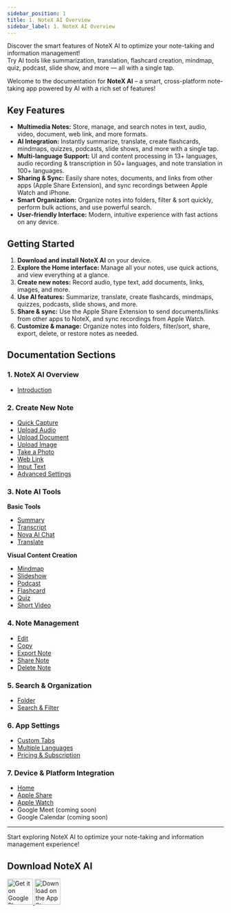 ```yaml
---
sidebar_position: 1
title: 1. NoteX AI Overview
sidebar_label: 1. NoteX AI Overview
---
```



<Alert type="info" title="TIP">
  Discover the smart features of NoteX AI to optimize your note-taking and
  information management!
  <br />
  Try AI tools like summarization, translation, flashcard creation, mindmap,
  quiz, podcast, slide show, and more — all with a single tap.
</Alert>

Welcome to the documentation for **NoteX AI** – a smart, cross-platform note-taking app powered by AI with a rich set of features!

## Key Features

- **Multimedia Notes:** Store, manage, and search notes in text, audio, video, document, web link, and more formats.
- **AI Integration:** Instantly summarize, translate, create flashcards, mindmaps, quizzes, podcasts, slide shows, and more with a single tap.
- **Multi-language Support:** UI and content processing in 13+ languages, audio recording & transcription in 50+ languages, and note translation in 100+ languages.
- **Sharing & Sync:** Easily share notes, documents, and links from other apps (Apple Share Extension), and sync recordings between Apple Watch and iPhone.
- **Smart Organization:** Organize notes into folders, filter & sort quickly, perform bulk actions, and use powerful search.
- **User-friendly Interface:** Modern, intuitive experience with fast actions on any device.

## Getting Started

1. **Download and install NoteX AI** on your device.
2. **Explore the Home interface:** Manage all your notes, use quick actions, and view everything at a glance.
3. **Create new notes:** Record audio, type text, add documents, links, images, and more.
4. **Use AI features:** Summarize, translate, create flashcards, mindmaps, quizzes, podcasts, slide shows, and more.
5. **Share & sync:** Use the Apple Share Extension to send documents/links from other apps to NoteX, and sync recordings from Apple Watch.
6. **Customize & manage:** Organize notes into folders, filter/sort, share, export, delete, or restore notes as needed.

## Documentation Sections

### 1. NoteX AI Overview

- [Introduction](intro)

### 2. Create New Note

- [Quick Capture](record/record_page)
- [Upload Audio](record/upload_audio_page)
- [Upload Document](record/upload_document_page)
- [Upload Image](record/upload_image_page)
- [Take a Photo](record/taken_a_photo_page)
- [Web Link](record/web_link_page)
- [Input Text](record/input_text_page)
- [Advanced Settings](record/advanced_setting_page)

### 3. Note AI Tools

**Basic Tools**

- [Summary](note_detail/summary_page)
- [Transcript](note_detail/transcript_page)
- [Nova AI Chat](note_detail/ai_chat_page)
- [Translate](note_detail/translate_page)

**Visual Content Creation**

- [Mindmap](note_detail/mindmap_page)
- [Slideshow](note_detail/slide_show_page)
- [Podcast](note_detail/podcast_page)
- [Flashcard](note_detail/flashcard_page)
- [Quiz](note_detail/quiz_page)
- [Short Video](note_detail/short_page)

### 4. Note Management

- [Edit](note_detail/edit_title_page)
- [Copy](note_detail/copy_page)
- [Export Note](note_detail/export_note_page)
- [Share Note](note_detail/share_note_page)
- [Delete Note](note_detail/delete_note_page)

### 5. Search & Organization

- [Folder](folder/my_folder_page)
- [Search & Filter](search/search_page)

### 6. App Settings

- [Custom Tabs](setting/custom_tabs_page)
- [Multiple Languages](multiple_languages/multiple_languages_page)
- [Pricing & Subscription](user_subcription/user_subcription_page)

### 7. Device & Platform Integration

- [Home](home/home_page)
- [Apple Share](apple_share/apple_share_page)
- [Apple Watch](apple_watch/apple_watch_page)
- Google Meet (coming soon)
- Google Calendar (coming soon)

---

Start exploring NoteX AI to optimize your note-taking and information management experience!

## Download NoteX AI

<div style={{ display: "flex", gap: "16px", margin: "24px 0" }}>
  <a
    href="https://play.google.com/store/apps/details?id=com.sota.ainotex&hl=en"
    target="_blank"
    rel="noopener"
  >
    <img
      src="https://upload.wikimedia.org/wikipedia/commons/7/78/Google_Play_Store_badge_EN.svg"
      alt="Get it on Google Play"
      height="60"
    />
  </a>
  <a
    href="https://apps.apple.com/us/app/notex-ai-note-taker-notebook/id6654910983"
    target="_blank"
    rel="noopener"
  >
    <img
      src="https://developer.apple.com/assets/elements/badges/download-on-the-app-store.svg"
      alt="Download on the App Store"
      height="60"
    />
  </a>
</div>
